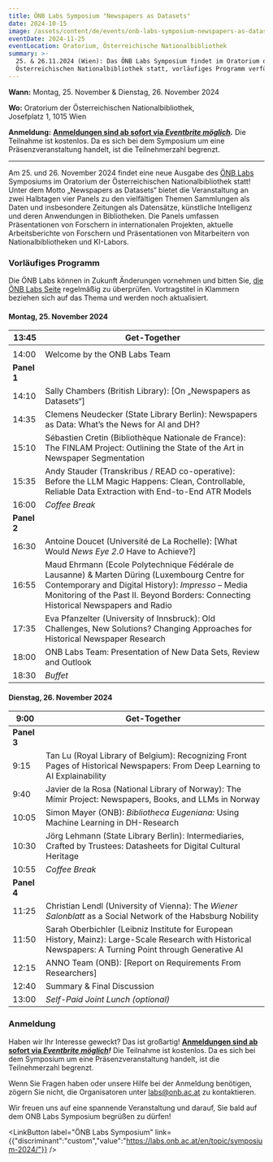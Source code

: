 ```yaml
---
title: ÖNB Labs Symposium "Newspapers as Datasets"
date: 2024-10-15
image: /assets/content/de/events/onb-labs-symposium-newspapers-as-datasets/image.jpg
eventDate: 2024-11-25
eventLocation: Oratorium, Österreichische Nationalbibliothek
summary: >-
  25. & 26.11.2024 (Wien): Das ÖNB Labs Symposium findet im Oratorium der
  Österreichischen Nationalbibliothek statt, vorläufiges Programm verfügbar!
---
```

**Wann:** Montag, 25. November & Dienstag, 26. November 2024

**Wo:** Oratorium der Österreichischen Nationalbibliothek,\
Josefplatz 1, 1015 Wien

**Anmeldung:** [**Anmeldungen sind ab sofort via *Eventbrite möglich***](https://www.eventbrite.at/e/onb-labs-symposium-2024-tickets-999301075417)***.*** Die Teilnahme ist kostenlos. Da es sich bei dem Symposium um eine Präsenzveranstaltung handelt, ist die Teilnehmerzahl begrenzt.

---

Am 25. und 26. November 2024 findet eine neue Ausgabe des [ÖNB Labs](https://labs.onb.ac.at/en/) Symposiums im Oratorium der Österreichischen Nationalbibliothek statt! Unter dem Motto „Newspapers as Datasets“ bietet die Veranstaltung an zwei Halbtagen vier Panels zu den vielfältigen Themen Sammlungen als Daten und insbesondere Zeitungen als Datensätze, künstliche Intelligenz und deren Anwendungen in Bibliotheken. Die Panels umfassen Präsentationen von Forschern in internationalen Projekten, aktuelle Arbeitsberichte von Forschern und Präsentationen von Mitarbeitern von Nationalbibliotheken und KI-Labors.

### Vorläufiges Programm

Die ÖNB Labs können in Zukunft Änderungen vornehmen und bitten Sie, [die ÖNB Labs Seite](https://labs.onb.ac.at/en/topic/symposium-2024/) regelmäßig zu überprüfen. Vortragstitel in Klammern beziehen sich auf das Thema und werden noch aktualisiert.

#### **Montag, 25. November 2024**

| 13:45       | Get-Together                                                                                                                                                                                                                               |
| ----------- | ------------------------------------------------------------------------------------------------------------------------------------------------------------------------------------------------------------------------------------------ |
|             |                                                                                                                                                                                                                                            |
| 14:00       | Welcome by the ONB Labs Team                                                                                                                                                                                                               |
| **Panel 1** |                                                                                                                                                                                                                                            |
| 14:10       | Sally Chambers (British Library): \[On „Newspapers as Datasets“]                                                                                                                                                                           |
| 14:35       | Clemens Neudecker (State Library Berlin): Newspapers as Data: What’s the News for AI and DH?                                                                                                                                               |
| 15:10       | Sébastien Cretin (Bibliothèque Nationale de France): The FINLAM Project: Outlining the State of the Art in Newspaper Segmentation                                                                                                          |
| 15:35       | Andy Stauder (Transkribus / READ co-operative): Before the LLM Magic Happens: Clean, Controllable, Reliable Data Extraction with End-to-End ATR Models                                                                                     |
| 16:00       | *Coffee Break*                                                                                                                                                                                                                             |
| **Panel 2** |                                                                                                                                                                                                                                            |
| 16:30       | Antoine Doucet (Université de La Rochelle): \[What Would *News Eye 2.0* Have to Achieve?]                                                                                                                                                  |
| 16:55       | Maud Ehrmann (Ecole Polytechnique Fédérale de Lausanne) & Marten Düring (Luxembourg Centre for Contemporary and Digital History): *Impresso* – Media Monitoring of the Past II. Beyond Borders: Connecting Historical Newspapers and Radio |
| 17:35       | Eva Pfanzelter (University of Innsbruck): Old Challenges, New Solutions? Changing Approaches for Historical Newspaper Research                                                                                                             |
| 18:00       | ONB Labs Team: Presentation of New Data Sets, Review and Outlook                                                                                                                                                                           |
| 18:30       | *Buffet*                                                                                                                                                                                                                                   |

#### **Dienstag, 26. November 2024**

| 9:00        | Get-Together                                                                                                                                              |
| ----------- | --------------------------------------------------------------------------------------------------------------------------------------------------------- |
| **Panel 3** |                                                                                                                                                           |
| 9:15        | Tan Lu (Royal Library of Belgium): Recognizing Front Pages of Historical Newspapers: From Deep Learning to AI Explainability                              |
| 9:40        | Javier de la Rosa (National Library of Norway): The Mímir Project: Newspapers, Books, and LLMs in Norway                                                  |
| 10:05       | Simon Mayer (ONB): *Bibliotheca Eugeniana:* Using Machine Learning in DH-Research                                                                         |
| 10:30       | Jörg Lehmann (State Library Berlin): Intermediaries, Crafted by Trustees: Datasheets for Digital Cultural Heritage                                        |
| 10:55       | *Coffee Break*                                                                                                                                            |
| **Panel 4** |                                                                                                                                                           |
| 11:25       | Christian Lendl (University of Vienna): The *Wiener Salonblatt* as a Social Network of the Habsburg Nobility                                              |
| 11:50       | Sarah Oberbichler (Leibniz Institute for European History, Mainz): Large-Scale Research with Historical Newspapers: A Turning Point through Generative AI |
| 12:15       | ANNO Team (ONB): \[Report on Requirements From Researchers]                                                                                               |
| 12:40       | Summary & Final Discussion                                                                                                                                |
| 13:00       | *Self-Paid Joint Lunch (optional)*                                                                                                                        |

### Anmeldung

Haben wir Ihr Interesse geweckt? Das ist großartig! [**Anmeldungen sind ab sofort via *Eventbrite möglich***](https://www.eventbrite.at/e/onb-labs-symposium-2024-tickets-999301075417)***!*** Die Teilnahme ist kostenlos. Da es sich bei dem Symposium um eine Präsenzveranstaltung handelt, ist die Teilnehmerzahl begrenzt.

Wenn Sie Fragen haben oder unsere Hilfe bei der Anmeldung benötigen, zögern Sie nicht, die Organisatoren unter [labs@onb.ac.at](mailto:labs@onb.ac.at) zu kontaktieren.

Wir freuen uns auf eine spannende Veranstaltung und darauf, Sie bald auf dem ONB Labs Symposium begrüßen zu dürfen!

<LinkButton label="ÖNB Labs Symposium" link={{"discriminant":"custom","value":"https://labs.onb.ac.at/en/topic/symposium-2024/"}} />
